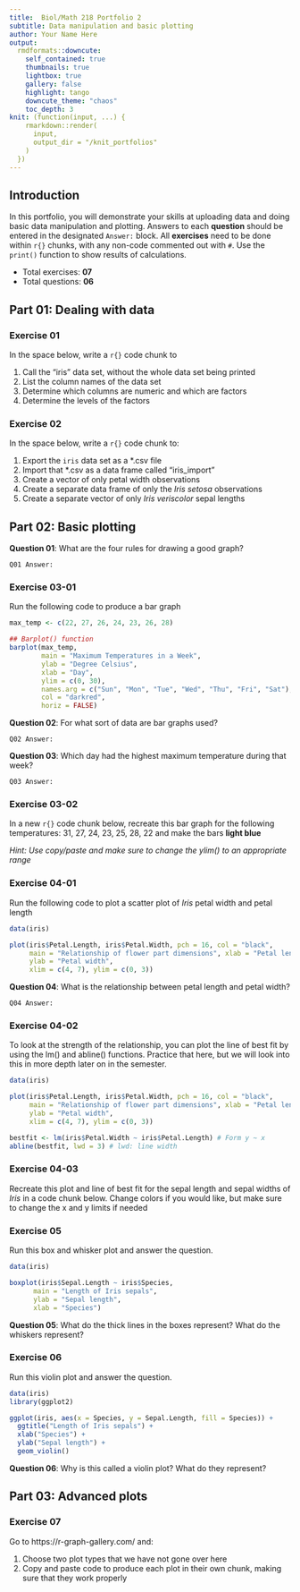 ```yaml
---
title:  Biol/Math 218 Portfolio 2
subtitle: Data manipulation and basic plotting
author: Your Name Here
output:
  rmdformats::downcute:
    self_contained: true
    thumbnails: true
    lightbox: true
    gallery: false
    highlight: tango
    downcute_theme: "chaos"
    toc_depth: 3
knit: (function(input, ...) {
    rmarkdown::render(
      input,
      output_dir = "/knit_portfolios"
    )
  })
---
```


## Introduction

In this portfolio, you will demonstrate your skills at uploading data and doing basic 
data manipulation and plotting. Answers to each **question** should be entered in the 
designated `Answer:` block. All **exercises** need to be done within `r{}` chunks, with any 
non-code commented out with `#`. Use the `print()` function to show results of calculations.

- Total exercises: **07**
- Total questions: **06**

## Part 01: Dealing with data

### Exercise 01
In the space below, write a `r{}` code chunk to
  
  1) Call the "iris" data set, without the whole data set being printed
  2) List the column names of the data set
  3) Determine which columns are numeric and which are factors
  4) Determine the levels of the factors

### Exercise 02
In the space below, write a `r{}` code chunk to:
  
  1) Export the `iris` data set as a *.csv file
  2) Import that *.csv as a data frame called "iris_import"
  3) Create a vector of only petal width observations
  4) Create a separate data frame of only the *Iris setosa* observations
  5) Create a separate vector of only *Iris veriscolor* sepal lengths


## Part 02: Basic plotting

**Question 01**: What are the four rules for drawing a good graph?

`Q01 Answer:`

### Exercise 03-01
Run the following code to produce a bar graph
```r

max_temp <- c(22, 27, 26, 24, 23, 26, 28)

## Barplot() function
barplot(max_temp,
        main = "Maximum Temperatures in a Week",
        ylab = "Degree Celsius",
        xlab = "Day",
        ylim = c(0, 30),
        names.arg = c("Sun", "Mon", "Tue", "Wed", "Thu", "Fri", "Sat"),
        col = "darkred",
        horiz = FALSE)

```

**Question 02**: For what sort of data are bar graphs used?

`Q02 Answer:`

**Question 03**: Which day had the highest maximum temperature during that week?

`Q03 Answer:`

### Exercise 03-02
In a new `r{}` code chunk below, recreate this bar graph for the following temperatures: 
31, 27, 24, 23, 25, 28, 22 and make the bars **light blue**

*Hint: Use copy/paste and make sure to change the ylim() to an appropriate range* 

### Exercise 04-01 
Run the following code to plot a scatter plot of *Iris* petal width and petal length
```r

data(iris)

plot(iris$Petal.Length, iris$Petal.Width, pch = 16, col = "black", 
     main = "Relationship of flower part dimensions", xlab = "Petal length", 
     ylab = "Petal width",
     xlim = c(4, 7), ylim = c(0, 3))
```

**Question 04**: What is the relationship between petal length and petal width?

`Q04 Answer:`

### Exercise 04-02 
To look at the strength of the relationship, you can 
plot the line of best fit by using the lm() and abline() functions. 
Practice that here, but we will look into this in more depth later 
on in the semester.

```r
data(iris)

plot(iris$Petal.Length, iris$Petal.Width, pch = 16, col = "black",
     main = "Relationship of flower part dimensions", xlab = "Petal length",
     ylab = "Petal width",
     xlim = c(4, 7), ylim = c(0, 3))

bestfit <- lm(iris$Petal.Width ~ iris$Petal.Length) # Form y ~ x
abline(bestfit, lwd = 3) # lwd: line width
```

### Exercise 04-03
Recreate this plot and line of best fit for the sepal 
length and sepal widths of *Iris* in a code chunk below. 
Change colors if you would like, but make sure to change the x and y limits if needed

### Exercise 05
Run this box and whisker plot and answer the question.
```r
data(iris)

boxplot(iris$Sepal.Length ~ iris$Species,
      main = "Length of Iris sepals",
      ylab = "Sepal length",
      xlab = "Species")
```

**Question 05**: What do the thick lines in the boxes represent? What do the whiskers represent?

### Exercise 06
Run this violin plot and answer the question.
```r
data(iris)
library(ggplot2)

ggplot(iris, aes(x = Species, y = Sepal.Length, fill = Species)) +
  ggtitle("Length of Iris sepals") +
  xlab("Species") +
  ylab("Sepal length") +
  geom_violin()
```

**Question 06**: Why is this called a violin plot? What do they represent?

## Part 03: Advanced plots

### Exercise 07
Go to https://r-graph-gallery.com/ and:

  1) Choose two plot types that we have not gone over here
  2) Copy and paste code to produce each plot in their own chunk, making sure that they work properly